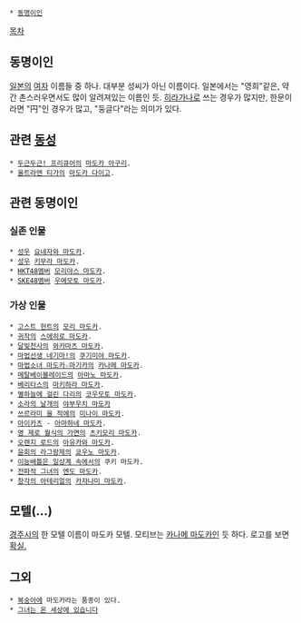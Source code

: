  * [[동명이인]]

[[목차]]

== 동명이인 ==
[[일본]]의 [[여자]] 이름들 중 하나. 대부분 성씨가 아닌 이름이다. 일본에서는 "영희"같은, 약간 촌스러우면서도 많이 알려져있는 이름인 듯. [[히라가나]]로 쓰는 경우가 많지만, 한문이라면 "円"인 경우가 많고, "둥글다"라는 의미가 있다.

== 관련 [[동성]] ==
 * [[두근두근! 프리큐어]]의 [[마도카 아구리]].
 * [[울트라맨 티가]]의 [[마도카 다이고]].

== 관련 동명이인 ==
=== 실존 인물 ===
 * [[성우]] [[요네자와 마도카]].
 * [[성우]] [[키무라 마도카]].
 * [[HKT48]]멤버 [[모리야스 마도카]].
 * [[SKE48]]멤버 [[우메모토 마도카]].

=== 가상 인물 ===
 * [[고스트 헌트]]의 [[모리 마도카]].
 * [[귀작]]의 [[스에히로 마도카]].
 * [[달빛천사]]의 [[와카마츠 마도카]].
 * [[마법선생 네기마!]]의 [[쿠기미야 마도카]].
 * [[마법소녀 마도카☆마기카]]의 [[카나메 마도카]].
 * [[메탈베이블레이드]]의 [[아마노 마도카]].
 * [[베리타스]]의 [[마키하라 마도카]].
 * [[별하늘에 걸린 다리]]의 [[코우모토 마도카]].
 * [[소라의 날개]]의 [[야부우치 마도카]]
 * [[쓰르라미 울 적에]]의 [[미나이 마도카]].
 * [[아이카츠]] - [[아마하네 마도카]].
 * [[영 제로 월식의 가면]]의 [[츠키모리 마도카]].
 * [[오렌지 로드]]의 [[아유카와 마도카]].
 * [[윤회의 라그랑제]]의 [[쿄우노 마도카]].
 * [[이능배틀은 일상계 속에서]]의 쿠키 마도카.
 * [[전파적 그녀]]의 [[엔도 마도카]].
 * [[창각의 아테리얼]]의 [[카자나미 마도카]].

== 모텔(...) ==
[[경주시]]의 한 모텔 이름이 마도카 모텔. 모티브는 [[카나메 마도카]]인 듯 하다. 로고를 보면 [http://madoka.kr/index.html 확실.]
== 그외 ==
 * [[복숭아]]에 마도카라는 품종이 있다. 
 * [[그녀는 온 세상에 있습니다]]
